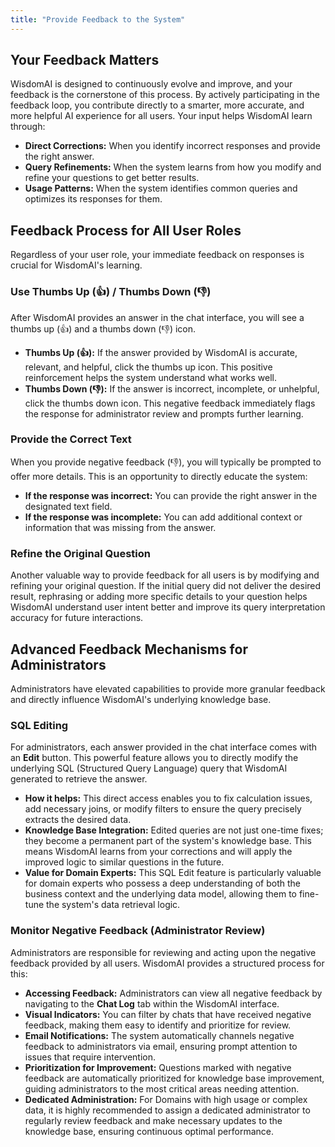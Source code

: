 ```yaml
---
title: "Provide Feedback to the System"
---
```

## Your Feedback Matters

WisdomAI is designed to continuously evolve and improve, and your feedback is the cornerstone of this process. By actively participating in the feedback loop, you contribute directly to a smarter, more accurate, and more helpful AI experience for all users. Your input helps WisdomAI learn through:

- **Direct Corrections:** When you identify incorrect responses and provide the right answer.
- **Query Refinements:** When the system learns from how you modify and refine your questions to get better results.
- **Usage Patterns:** When the system identifies common queries and optimizes its responses for them.

## Feedback Process for All User Roles

Regardless of your user role, your immediate feedback on responses is crucial for WisdomAI's learning.

### Use Thumbs Up (👍) / Thumbs Down (👎)

After WisdomAI provides an answer in the chat interface, you will see a thumbs up (👍) and a thumbs down (👎) icon.

- **Thumbs Up (👍):** If the answer provided by WisdomAI is accurate, relevant, and helpful, click the thumbs up icon. This positive reinforcement helps the system understand what works well.
- **Thumbs Down (👎):** If the answer is incorrect, incomplete, or unhelpful, click the thumbs down icon. This negative feedback immediately flags the response for administrator review and prompts further learning.

### Provide the Correct Text

When you provide negative feedback (👎), you will typically be prompted to offer more details. This is an opportunity to directly educate the system:

- **If the response was incorrect:** You can provide the right answer in the designated text field.
- **If the response was incomplete:** You can add additional context or information that was missing from the answer.

### Refine the Original Question

Another valuable way to provide feedback for all users is by modifying and refining your original question. If the initial query did not deliver the desired result, rephrasing or adding more specific details to your question helps WisdomAI understand user intent better and improve its query interpretation accuracy for future interactions.

## Advanced Feedback Mechanisms for Administrators

Administrators have elevated capabilities to provide more granular feedback and directly influence WisdomAI's underlying knowledge base.

### SQL Editing

For administrators, each answer provided in the chat interface comes with an **Edit** button. This powerful feature allows you to directly modify the underlying SQL (Structured Query Language) query that WisdomAI generated to retrieve the answer.

- **How it helps:** This direct access enables you to fix calculation issues, add necessary joins, or modify filters to ensure the query precisely extracts the desired data.
- **Knowledge Base Integration:** Edited queries are not just one-time fixes; they become a permanent part of the system's knowledge base. This means WisdomAI learns from your corrections and will apply the improved logic to similar questions in the future.
- **Value for Domain Experts:** This SQL Edit feature is particularly valuable for domain experts who possess a deep understanding of both the business context and the underlying data model, allowing them to fine-tune the system's data retrieval logic.

### Monitor Negative Feedback (Administrator Review)

Administrators are responsible for reviewing and acting upon the negative feedback provided by all users. WisdomAI provides a structured process for this:

- **Accessing Feedback:** Administrators can view all negative feedback by navigating to the **Chat Log** tab within the WisdomAI interface.
- **Visual Indicators:** You can filter by chats that have received negative feedback, making them easy to identify and prioritize for review.
- **Email Notifications:** The system automatically channels negative feedback to administrators via email, ensuring prompt attention to issues that require intervention.
- **Prioritization for Improvement:** Questions marked with negative feedback are automatically prioritized for knowledge base improvement, guiding administrators to the most critical areas needing attention.
- **Dedicated Administration:** For Domains with high usage or complex data, it is highly recommended to assign a dedicated administrator to regularly review feedback and make necessary updates to the knowledge base, ensuring continuous optimal performance.